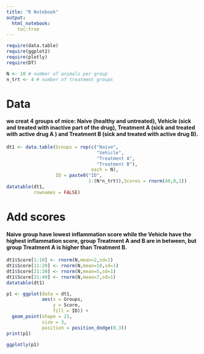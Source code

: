 ```yaml
---
title: "R Notebook"
output: 
  html_notebook:
    toc:true
---
```


```r
require(data.table)
require(ggplot2)
require(plotly)
require(DT)

N <- 10 # number of animals per group
n_trt <- 4 # number of treatment groups
```

# Data
#### we creat 4 groups of mice: Naive (healthy and untreated), Vehicle (sick and treated with inactive part of the drug), Treatment A (sick and treated with active drug A ) and Treatment B (sick and treated with active drug B).
```r
dt1 <- data.table(Groups = rep(c("Naive",
                                 "Vehicle",
                                 "Treatment A",
                                 "Treatment B"),
                               each = N),
                  ID = paste0("ID",
                              1:(N*n_trt)),Scores = rnorm(40,0,1))
datatable(dt1,
          rownames = FALSE)
```

# Add scores
#### Naive group have lowest inflammation score while the Vehicle have the highest inflammation score, group Treatment A and B are in between, but group Treatment A is higher than Treatment B.
```r
dt1$Score[1:10] <- rnorm(N,mean=2,sd=1)
dt1$Score[11:20] <- rnorm(N,mean=10,sd=1)
dt1$Score[21:30] <- rnorm(N,mean=5,sd=1)
dt1$Score[31:40] <- rnorm(N,mean=7,sd=1)
datatable(dt1)
```

```r
p1 <- ggplot(data = dt1,
             aes(x = Groups,
                 y = Score,
                 fill = ID)) +
  geom_point(shape = 21,
             size = 3,
             position = position_dodge(0.3))
print(p1)

ggplotly(p1)
```

